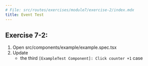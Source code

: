 ```yaml
---
# File: src/routes/exercises/module7/exercise-2/index.mdx
title: Event Test
---
```


## Exercise 7-2:

1. Open src/components/example/example.spec.tsx
2. Update
   - the third `[ExampleTest Component]: Click counter +1` case
